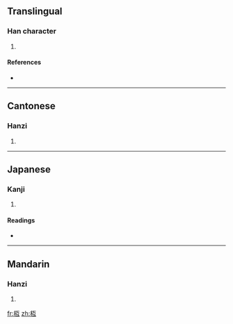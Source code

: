 ==Translingual==

===Han character===
{{Han char|rn=75|rad=木|as=04|sn=8|four=4191<sub>7</sub>|canj=木一女一 (DMVM), X木一女一 (XDMVM)}}

# {{defn|Han|sort=木04}}

====References====
* {{Han ref|kx=0515.100|dkj=14540|dj=0903.110|hdz=21168.020|uh=6791|ud=26513|bh=CCE1|bd=52449}}

----

==Cantonese==

===Hanzi===
{{yue-hanzi|jyut=|y=wu6}}

# {{defn|Cantonese}}

----

==Japanese==

===Kanji===
{{ja-kanji|grade=|rs=木04}}

# {{defn|Japanese}}

====Readings====
* {{ja-readings|on=[[こ]] (ko), [[ご]] (go)|kun=[[やらい]] (yarai)}}

----

==Mandarin==

===Hanzi===
{{cmn-hanzi|pin=[[hù]] ([[hu4]])|wg=hu<sup>4</sup>}}

# {{defn|Mandarin}}

[[fr:枑]]
[[zh:枑]]